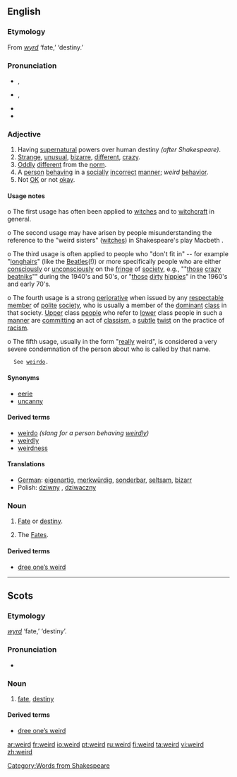 {{was wotd|2007|March|5}}
==English==

===Etymology===
From {{OE.}} ''[[wyrd]]'' ‘fate,’ ‘destiny.’

===Pronunciation===
*{{italbrac|[[RP]]}} {{IPA|/wɪəd/}}, {{SAMPA|/wI@d/}}
*{{italbrac|US}} {{IPA|/wiɚd/ ''or'' /wɪɚd/}}, {{SAMPA|/wi@rd/}}
*{{audio|en-us-weird.ogg|Audio (US)}}
*{{rhymes|ɪə(r)d}}

===Adjective===
{{en-adj|er}}

# Having [[supernatural]] powers over human destiny ''(after Shakespeare)''.
# [[strange|Strange]], [[unusual]], [[bizarre]], [[different]], [[crazy]].
# [[Oddly]] [[different]] from the [[norm]].
# A [[person]] [[behaving]] in a [[socially]] [[incorrect ]] [[manner]]; ''weird'' [[behavior]].
# Not [[OK]] or not [[okay]]. 

====Usage notes====
o  The first usage has often been applied to [[witches]] and to [[witchcraft]] in general.

o  The second usage may have arisen by people misunderstanding the reference to the "weird sisters" ([[witches]]) in Shakespeare's play Macbeth {{fact}}.

o  The third usage is often applied to people who "don't fit in" -- for example "[[longhairs]]"
(like the [[Beatles]](!)) or more specifically people who are either [[consciously]] or [[unconsciously]] on the [[fringe]] of [[society]], e.g., ""[[those]] [[crazy]] [[beatniks]]"" during the 1940's and 50's, or "[[those]] [[dirty]] [[hippies]]" in the 1960's and early 70's.

o  The fourth usage is a strong [[perjorative]] when issued by any [[respectable]] [[member]] of [[polite]] [[society]], who is usually a member of the [[dominant]] [[class]] in that society.
[[Upper]] class [[people]] who refer to [[lower]] class people in such a [[manner]] are
[[committing]] an act of [[classism]], a [[subtle]] [[twist]] on the practice of [[racism]].

o  The fifth usage, usually in the form "[[really]] weird", is considered a very severe condemnation of the person about who is called by that name.
   See [[weirdo]].

====Synonyms====
*[[eerie]]
*[[uncanny]]

====Derived terms====
*[[weirdo]] ''(slang for a person behaving [[weirdly]])''
*[[weirdly]]
*[[weirdness]]

====Translations====
{{trans-top|weird}}
*[[German]]: [[eigenartig]], [[merkwürdig]], [[sonderbar]], [[seltsam]], [[bizarr]]
*Polish: [[dziwny]] {{m}}, [[dziwaczny]] {{m}}
{{trans-mid}}
{{trans-bottom}}

===Noun===
{{en-noun}}

# {{context|archaic|except in Scots}} [[fate|Fate]] or [[destiny]].
# {{context|archaic|in plural}} The [[Fates]].

====Derived terms====
*[[dree one’s weird]]

[[Category:Words from Shakespeare]]

----

==Scots==

===Etymology===
{{OE.|sco}} ''[[wyrd]]'' ‘fate,’ ‘destiny’.

===Pronunciation===
*{{IPA|/wird/}}

===Noun===
{{sco-noun}}

# [[fate]], [[destiny]]

====Derived terms====
*[[dree one’s weird]]

[[ar:weird]]
[[fr:weird]]
[[io:weird]]
[[pt:weird]]
[[ru:weird]]
[[fi:weird]]
[[ta:weird]]
[[vi:weird]]
[[zh:weird]]